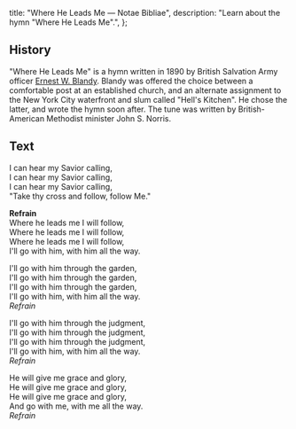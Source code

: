   title: "Where He Leads Me — Notae Bibliae",
  description: "Learn about the hymn \"Where He Leads Me\".",
};

<Initial text="Where He Leads Me" />

## History

"Where He Leads Me" is a hymn written in 1890 by British Salvation Army officer [Ernest W. Blandy](/liturgy/music/composers/ernest-w-blandy). Blandy was offered the choice between a comfortable post at an established church, and an alternate assignment to the New York City waterfront and slum called "Hell's Kitchen". He chose the latter, and wrote the hymn soon after. The tune was written by British-American Methodist minister John S. Norris.

## Text

I can hear my Savior calling,<br/>
I can hear my Savior calling,<br/>
I can hear my Savior calling,<br/>
"Take thy cross and follow, follow Me."

**Refrain**<br/>
Where he leads me I will follow,<br/>
Where he leads me I will follow,<br/>
Where he leads me I will follow,<br/>
I'll go with him, with him all the way.

I'll go with him through the garden,<br/>
I'll go with him through the garden,<br/>
I'll go with him through the garden,<br/>
I'll go with him, with him all the way.<br/>
*Refrain*

I'll go with him through the judgment,<br/>
I'll go with him through the judgment,<br/>
I'll go with him through the judgment,<br/>
I'll go with him, with him all the way.<br/>
*Refrain*

He will give me grace and glory,<br/>
He will give me grace and glory,<br/>
He will give me grace and glory,<br/>
And go with me, with me all the way.<br/>
*Refrain*
